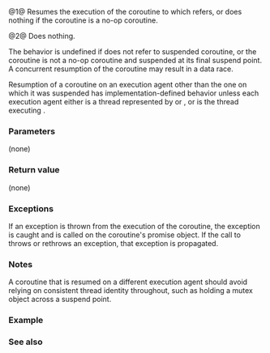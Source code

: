 {{cpp/coroutine/coroutine_handle/title|operator()|resume}}
{{cpp/coroutine/coroutine_handle/navbar}}
{{dcl begin}}
{{dcl h|Member of other specializations}}
{{dcl|num=1|since=c++20|
void operator()() const;
void resume() const;
}}
{{dcl h|Member of specialization {{tt|std::coroutine_handle&lt;std::noop_coroutine_promise&gt;}}}}
{{dcl|num=2|since=c++20|
constexpr void operator()() const noexcept;
constexpr void resume() const noexcept;
}}
{{dcl end}}

@1@ Resumes the execution of the coroutine to which {{c|*this}} refers, or does nothing if the coroutine is a no-op coroutine.

@2@ Does nothing.

The behavior is undefined if {{c|*this}} does not refer to suspended coroutine, or the coroutine is not a no-op coroutine and suspended at its final suspend point. A concurrent resumption of the coroutine may result in a data race.

Resumption of a coroutine on an execution agent other than the one on which it was suspended has implementation-defined behavior unless each execution agent either is a thread represented by {{lc|std::thread}} or {{lc|std::jthread}}, or is the thread executing {{tt|main}}.

===Parameters===
(none)

===Return value===
(none)

===Exceptions===
If an exception is thrown from the execution of the coroutine, the exception is caught and {{tt|unhandled_exception}} is called on the coroutine's promise object. If the call to {{tt|unhandled_exception}} throws or rethrows an exception, that exception is propagated.

===Notes===
A coroutine that is resumed on a different execution agent should avoid relying on consistent thread identity throughout, such as holding a mutex object across a suspend point.

===Example===
{{example}}

===See also===
{{dsc begin}}
{{dsc inc|cpp/coroutine/coroutine_handle/dsc destroy}}
{{dsc end}}

{{langlinks|ja|zh}}